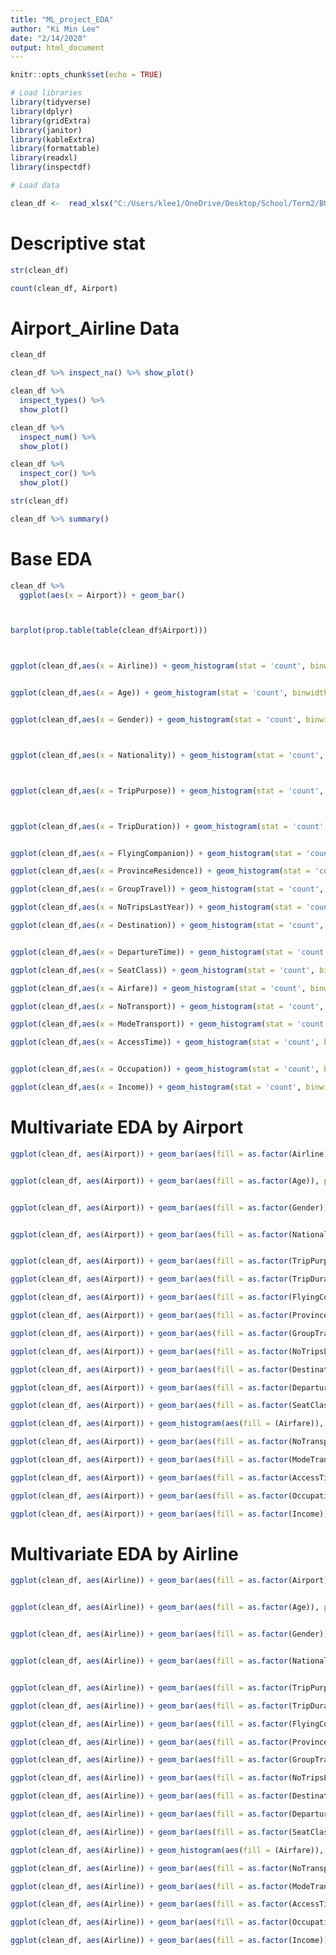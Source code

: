 ---
title: "ML_project_EDA"
author: "Ki Min Lee"
date: "2/14/2020"
output: html_document
---

```{r setup, include=FALSE}
knitr::opts_chunk$set(echo = TRUE)
```

```{r}
# Load libraries
library(tidyverse)
library(dplyr)
library(gridExtra)
library(janitor)
library(kableExtra)
library(formattable)
library(readxl)
library(inspectdf)
```

```{r}
# Load data

clean_df <-  read_xlsx("C:/Users/klee1/OneDrive/Desktop/School/Term2/BUAN5310/final_project_airline/Clean_data/Clean_Airport.xlsx")


```

# Descriptive stat 
```{r}
str(clean_df)
```
```{r}
count(clean_df, Airport)
```

# Airport_Airline Data
```{r}
clean_df
```

```{r}
clean_df %>% inspect_na() %>% show_plot()

```

```{r}
clean_df %>%
  inspect_types() %>%
  show_plot()
```
```{r}
clean_df %>%
  inspect_num() %>%
  show_plot()
```
```{r}
clean_df %>%
  inspect_cor() %>%
  show_plot()
```
```{r}
str(clean_df)
```
```{r}
clean_df %>% summary()
```

# Base EDA
```{r}
clean_df %>%
  ggplot(aes(x = Airport)) + geom_bar()



barplot(prop.table(table(clean_df$Airport)))



ggplot(clean_df,aes(x = Airline)) + geom_histogram(stat = 'count', binwidth = 0.5)


ggplot(clean_df,aes(x = Age)) + geom_histogram(stat = 'count', binwidth = 0.5)


ggplot(clean_df,aes(x = Gender)) + geom_histogram(stat = 'count', binwidth = 0.5)



ggplot(clean_df,aes(x = Nationality)) + geom_histogram(stat = 'count', binwidth = 0.5)



ggplot(clean_df,aes(x = TripPurpose)) + geom_histogram(stat = 'count', binwidth = 0.5)



ggplot(clean_df,aes(x = TripDuration)) + geom_histogram(stat = 'count', binwidth = 0.5)


ggplot(clean_df,aes(x = FlyingCompanion)) + geom_histogram(stat = 'count', binwidth = 0.5)

ggplot(clean_df,aes(x = ProvinceResidence)) + geom_histogram(stat = 'count', binwidth = 0.5)

ggplot(clean_df,aes(x = GroupTravel)) + geom_histogram(stat = 'count', binwidth = 0.5)

ggplot(clean_df,aes(x = NoTripsLastYear)) + geom_histogram(stat = 'count', binwidth = 0.5)

ggplot(clean_df,aes(x = Destination)) + geom_histogram(stat = 'count', binwidth = 0.5)


ggplot(clean_df,aes(x = DepartureTime)) + geom_histogram(stat = 'count', binwidth = 0.5)

ggplot(clean_df,aes(x = SeatClass)) + geom_histogram(stat = 'count', binwidth = 0.5)

ggplot(clean_df,aes(x = Airfare)) + geom_histogram(stat = 'count', binwidth = 0.5)

ggplot(clean_df,aes(x = NoTransport)) + geom_histogram(stat = 'count', binwidth = 0.5)

ggplot(clean_df,aes(x = ModeTransport)) + geom_histogram(stat = 'count', binwidth = 0.5)

ggplot(clean_df,aes(x = AccessTime)) + geom_histogram(stat = 'count', binwidth = 0.5)


ggplot(clean_df,aes(x = Occupation)) + geom_histogram(stat = 'count', binwidth = 0.5)

ggplot(clean_df,aes(x = Income)) + geom_histogram(stat = 'count', binwidth = 0.5)


```


# Multivariate EDA by Airport

```{r}

ggplot(clean_df, aes(Airport)) + geom_bar(aes(fill = as.factor(Airline)), position = "dodge")


ggplot(clean_df, aes(Airport)) + geom_bar(aes(fill = as.factor(Age)), position = "dodge")


ggplot(clean_df, aes(Airport)) + geom_bar(aes(fill = as.factor(Gender)), position = "dodge")


ggplot(clean_df, aes(Airport)) + geom_bar(aes(fill = as.factor(Nationality)), position = "dodge")


ggplot(clean_df, aes(Airport)) + geom_bar(aes(fill = as.factor(TripPurpose)), position = "dodge")

ggplot(clean_df, aes(Airport)) + geom_bar(aes(fill = as.factor(TripDuration)), position = "dodge")

ggplot(clean_df, aes(Airport)) + geom_bar(aes(fill = as.factor(FlyingCompanion)), position = "dodge")

ggplot(clean_df, aes(Airport)) + geom_bar(aes(fill = as.factor(ProvinceResidence)), position = "dodge")

ggplot(clean_df, aes(Airport)) + geom_bar(aes(fill = as.factor(GroupTravel)), position = "dodge")

ggplot(clean_df, aes(Airport)) + geom_bar(aes(fill = as.factor(NoTripsLastYear)), position = "dodge")

ggplot(clean_df, aes(Airport)) + geom_bar(aes(fill = as.factor(Destination)), position = "dodge")

ggplot(clean_df, aes(Airport)) + geom_bar(aes(fill = as.factor(DepartureTime)), position = "dodge")

ggplot(clean_df, aes(Airport)) + geom_bar(aes(fill = as.factor(SeatClass)), position = "dodge")

ggplot(clean_df, aes(Airport)) + geom_histogram(aes(fill = (Airfare)), position = "dodge")

ggplot(clean_df, aes(Airport)) + geom_bar(aes(fill = as.factor(NoTransport)), position = "dodge")

ggplot(clean_df, aes(Airport)) + geom_bar(aes(fill = as.factor(ModeTransport)), position = "dodge")

ggplot(clean_df, aes(Airport)) + geom_bar(aes(fill = as.factor(AccessTime)), position = "dodge")

ggplot(clean_df, aes(Airport)) + geom_bar(aes(fill = as.factor(Occupation)), position = "dodge")

ggplot(clean_df, aes(Airport)) + geom_bar(aes(fill = as.factor(Income)), position = "dodge")


```


# Multivariate EDA by Airline

```{r}

ggplot(clean_df, aes(Airline)) + geom_bar(aes(fill = as.factor(Airport)), position = "dodge")


ggplot(clean_df, aes(Airline)) + geom_bar(aes(fill = as.factor(Age)), position = "dodge")


ggplot(clean_df, aes(Airline)) + geom_bar(aes(fill = as.factor(Gender)), position = "dodge")


ggplot(clean_df, aes(Airline)) + geom_bar(aes(fill = as.factor(Nationality)), position = "dodge")


ggplot(clean_df, aes(Airline)) + geom_bar(aes(fill = as.factor(TripPurpose)), position = "dodge")

ggplot(clean_df, aes(Airline)) + geom_bar(aes(fill = as.factor(TripDuration)), position = "dodge")

ggplot(clean_df, aes(Airline)) + geom_bar(aes(fill = as.factor(FlyingCompanion)), position = "dodge")

ggplot(clean_df, aes(Airline)) + geom_bar(aes(fill = as.factor(ProvinceResidence)), position = "dodge")

ggplot(clean_df, aes(Airline)) + geom_bar(aes(fill = as.factor(GroupTravel)), position = "dodge")

ggplot(clean_df, aes(Airline)) + geom_bar(aes(fill = as.factor(NoTripsLastYear)), position = "dodge")

ggplot(clean_df, aes(Airline)) + geom_bar(aes(fill = as.factor(Destination)), position = "dodge")

ggplot(clean_df, aes(Airline)) + geom_bar(aes(fill = as.factor(DepartureTime)), position = "dodge")

ggplot(clean_df, aes(Airline)) + geom_bar(aes(fill = as.factor(SeatClass)), position = "dodge")

ggplot(clean_df, aes(Airline)) + geom_histogram(aes(fill = (Airfare)), position = "dodge")

ggplot(clean_df, aes(Airline)) + geom_bar(aes(fill = as.factor(NoTransport)), position = "dodge")

ggplot(clean_df, aes(Airline)) + geom_bar(aes(fill = as.factor(ModeTransport)), position = "dodge")

ggplot(clean_df, aes(Airline)) + geom_bar(aes(fill = as.factor(AccessTime)), position = "dodge")

ggplot(clean_df, aes(Airline)) + geom_bar(aes(fill = as.factor(Occupation)), position = "dodge")

ggplot(clean_df, aes(Airline)) + geom_bar(aes(fill = as.factor(Income)), position = "dodge")


```











